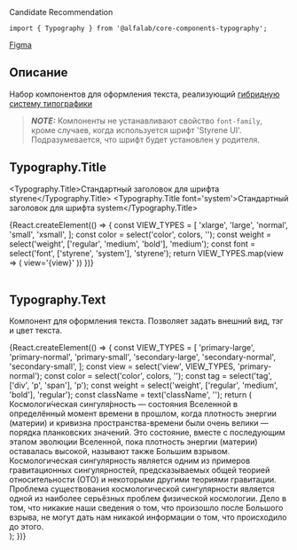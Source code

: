 

<Meta title='Компоненты|Typography' component={Typography} />

<Title>
    Typography ({name}@{version})
</Title>

<Status>
  Candidate Recommendation
</Status>

```tsx
import { Typography } from '@alfalab/core-components-typography';
```

<Design>
  <a href="https://www.figma.com/file/FWya6P55TnXkiVGaM2qBio/2020-Web-Hybrid-Typography?node-id=593%3A0">Figma</a>
</Design>

## Описание

Набор компонентов для оформления текста, реализующий [гибридную систему типографики](https://www.figma.com/file/FWya6P55TnXkiVGaM2qBio/2020-Web-Hybrid-Typography?node-id=593%3A0)

> **_NOTE:_** Компоненты не устанавливают свойство `font-family`, кроме случаев, когда используется шрифт 'Styrene UI'. Подразумевается, что шрифт будет установлен у родителя.

<Props components={Typography} />

## Typography.Title

<Typography.Title>Стандартный заголовок для шрифта styrene</Typography.Title>
<Typography.Title font='system'>Стандартный заголовок для шрифта system</Typography.Title>

<Story name='Typography.Title'>
    {React.createElement(() => {
        const VIEW_TYPES = [
            'xlarge',
            'large',
            'normal',
            'small',
            'xsmall',
        ];
        const color = select('color', colors, '');
        const weight = select('weight', ['regular', 'medium', 'bold'], 'medium');
        const font = select('font', ['styrene', 'system'], 'styrene');
        return VIEW_TYPES.map(view => (
            <Typography.Title view={view} color={color} weight={weight} font={font} key={view}>
                view='{view}'
            </Typography.Title>
        ))
    })}
</Story>

<br />
<br />

## Typography.Text

Компонент для оформления текста. Позволяет задать внешний вид, тэг и цвет текста.

<Story name='Typography.Text'>
    {React.createElement(() => {
        const VIEW_TYPES = [
            'primary-large',
            'primary-normal',
            'primary-small',
            'secondary-large',
            'secondary-normal',
            'secondary-small',
        ];
        const view = select('view', VIEW_TYPES, 'primary-normal');
        const color = select('color', colors, '');
        const tag = select('tag', ['div', 'p', 'span'], 'p');
        const weight = select('weight', ['regular', 'medium', 'bold'], 'regular');
        const className = text('className', '');
        return (
            <div>
                <Typography.Text view={view} color={color} tag={tag} weight={weight} className={className}>
                    Космологи́ческая сингуля́рность — состояния Вселенной в определённый момент времени в прошлом,
                    когда плотность энергии (материи) и кривизна пространства-времени были очень велики — порядка
                    планковских значений. Это состояние, вместе с последующим этапом эволюции Вселенной,
                    пока плотность энергии (материи) оставалась высокой, называют также Большим взрывом.
                    Космологическая сингулярность является одним из примеров гравитационных сингулярностей,
                    предсказываемых общей теорией относительности (ОТО) и некоторыми другими теориями гравитации.
                </Typography.Text>
                <Typography.Text view={view} color={color} tag={tag} weight={weight} className={className}>
                    Проблема существования космологической сингулярности является одной из наиболее серьёзных
                    проблем физической космологии. Дело в том, что никакие наши сведения о том, что произошло
                    после Большого взрыва, не могут дать нам никакой информации о том, что происходило до этого.
                </Typography.Text>
            </div>
        );
    })}
</Story>
